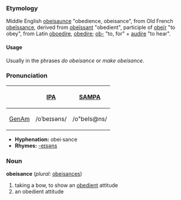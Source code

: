 ===Etymology===
Middle English [[obeisaunce]] "obedience, obeisance", from Old French [[obeïssance]], derived from [[obeïssant]] "obedient", participle of [[obeïr]] "to obey", from Latin [[oboedire]], [[obedire]];  [[ob-]] "to, for" + [[audire]] "to hear".

====Usage====
Usually in the phrases ''do obeisance'' or ''make obeisance''.

===Pronunciation===
{| border=1 cellpadding=5
! !! [[w:International Phonetic Alphabet|IPA]] !! [[w:SAMPA|SAMPA]]
|-
! [[GenAm]]
| /oˈbeɪsəns/ || /o"beIs@ns/
|}

*'''Hyphenation:''' obei·sance
*'''Rhymes:''' [[Rhymes:English:-eɪsəns|-eɪsəns]]

===Noun===
'''obeisance''' (''plural:'' [[obeisance]]s)
# taking a bow, to show an [[obedient]] attitude
# an obedient attitude